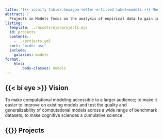 ```yaml
---
title: "{{< iconify tabler:hexagon-letter-m-filled label=models >}} Models"
abstract: |
  Projects in Models focus on the analysis of empirical data to gain insights about the human mind and behavior. Models may comprise a wide array of projects including generic data analytical tools (e.g., IRT models), domain specific computational models (e.g., computational models of performance on the N-Back task), descriptive vs performing models (e.g., RL-agents performing tasks) as well as tools and environments to support the use of such models.
listing:
  template: ../assets/ejs/projects.ejs
  id: projects
  contents: 
    - ../projects.yml
  sort: "order asc"
  include:
    galaxies: models
format:
    html:
        body-classes: models
---
```


## {{< bi eye >}} Vision
[To make computational modeling accessible to a larger audience; to make it easier to improve on existing models and test the quality and generalizability of computational models across a wide range of benchmark datasets; to make cognitive sciences a cumulative science.]{.callout}

## {{<bi puzzle>}} Projects

::: {#projects}
:::
